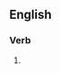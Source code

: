 ==English==

===Verb===
{{head|en|present participle}}

# {{present participle of|gedge|lang=en|nocat=1}}